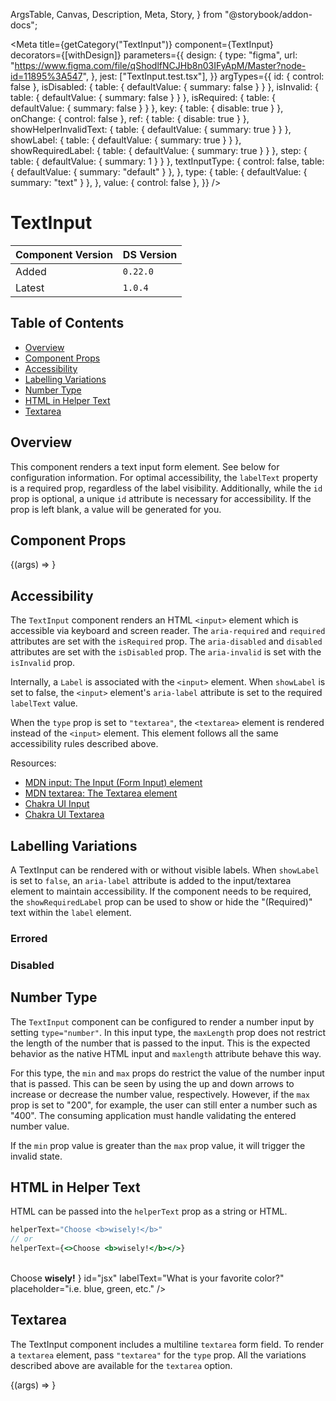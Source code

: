   ArgsTable,
  Canvas,
  Description,
  Meta,
  Story,
} from "@storybook/addon-docs";


<Meta
  title={getCategory("TextInput")}
  component={TextInput}
  decorators={[withDesign]}
  parameters={{
    design: {
      type: "figma",
      url: "https://www.figma.com/file/qShodlfNCJHb8n03IFyApM/Master?node-id=11895%3A547",
    },
    jest: ["TextInput.test.tsx"],
  }}
  argTypes={{
    id: { control: false },
    isDisabled: { table: { defaultValue: { summary: false } } },
    isInvalid: { table: { defaultValue: { summary: false } } },
    isRequired: { table: { defaultValue: { summary: false } } },
    key: { table: { disable: true } },
    onChange: { control: false },
    ref: { table: { disable: true } },
    showHelperInvalidText: { table: { defaultValue: { summary: true } } },
    showLabel: { table: { defaultValue: { summary: true } } },
    showRequiredLabel: { table: { defaultValue: { summary: true } } },
    step: { table: { defaultValue: { summary: 1 } } },
    textInputType: {
      control: false,
      table: { defaultValue: { summary: "default" } },
    },
    type: {
      table: { defaultValue: { summary: "text" } },
    },
    value: { control: false },
  }}
/>

# TextInput

| Component Version | DS Version |
| ----------------- | ---------- |
| Added             | `0.22.0`   |
| Latest            | `1.0.4`    |

## Table of Contents

- [Overview](#overview)
- [Component Props](#component-props)
- [Accessibility](#accessibility)
- [Labelling Variations](#labelling-variations)
- [Number Type](#number-type)
- [HTML in Helper Text](#html-in-helper-text)
- [Textarea](#textarea)

## Overview

<Description of={TextInput} />

This component renders a text input form element. See below for configuration
information. For optimal accessibility, the `labelText` property is a required
prop, regardless of the label visibility. Additionally, while the `id` prop is
optional, a unique `id` attribute is necessary for accessibility. If the prop
is left blank, a value will be generated for you.

## Component Props

<Canvas withToolbar>
  <Story
    name="TextInput with Controls"
    args={{
      className: undefined,
      defaultValue: undefined,
      helperText: "Choose wisely.",
      id: "textInput-id",
      invalidText: "This is error text :(",
      isDisabled: false,
      isInvalid: false,
      isRequired: true,
      labelText: "What is your favorite color?",
      name: undefined,
      onChange: undefined,
      placeholder: "e.g. blue, green, etc.",
      showHelperInvalidText: true,
      showLabel: true,
      showRequiredLabel: true,
      step: 1,
      type: "text",
      value: undefined,
      textInputType: "default",
    }}
  >
    {(args) => <TextInput {...args} />}
  </Story>
</Canvas>

<ArgsTable story="TextInput with Controls" />

## Accessibility

The `TextInput` component renders an HTML `<input>` element which is accessible
via keyboard and screen reader. The `aria-required` and `required` attributes are
set with the `isRequired` prop. The `aria-disabled` and `disabled` attributes are
set with the `isDisabled` prop. The `aria-invalid` is set with the `isInvalid`
prop.

Internally, a `Label` is associated with the `<input>` element. When `showLabel`
is set to false, the `<input>` element's `aria-label` attribute is set to the
required `labelText` value.

When the `type` prop is set to `"textarea"`, the `<textarea>` element
is rendered instead of the `<input>` element. This element follows all the same
accessibility rules described above.

Resources:

- [MDN input: The Input (Form Input) element](https://developer.mozilla.org/en-US/docs/Web/HTML/Element/input)
- [MDN textarea: The Textarea element](https://developer.mozilla.org/en-US/docs/Web/HTML/Element/textarea)
- [Chakra UI Input](https://chakra-ui.com/docs/components/form/input)
- [Chakra UI Textarea](https://chakra-ui.com/docs/components/form/textarea)

## Labelling Variations

A TextInput can be rendered with or without visible labels. When `showLabel` is
set to `false`, an `aria-label` attribute is added to the input/textarea element
to maintain accessibility. If the component needs to be required, the
`showRequiredLabel` prop can be used to show or hide the "(Required)" text
within the `label` element.

<Canvas withToolbar>
  <Story name="Labelling Variations">
    <VStack align="stretch" spacing={12}>
      <TextInput
        helperText="Choose wisely!"
        id="textInput-1"
        labelText="What is your favorite color?"
        placeholder="i.e. blue, green, etc."
      />
      <TextInput
        id="textInput-2"
        labelText="What is your favorite color?"
        placeholder="i.e. blue, green, etc."
        showLabel={false}
      />
      <TextInput
        id="textInput-3"
        isRequired
        labelText="What is your favorite color?"
        placeholder="i.e. blue, green, etc."
      />
      <TextInput
        id="textInput-4"
        isRequired
        labelText="What is your favorite color?"
        placeholder="i.e. blue, green, etc."
        showRequiredLabel={false}
      />
      <TextInput
        helperText="Choose wisely!"
        id="textInput-5"
        labelText="What is your favorite color?"
        placeholder="i.e. blue, green, etc."
        showLabel={false}
      />
    </VStack>
  </Story>
</Canvas>

### Errored

<Canvas>
  <DSProvider>
    <TextInput
      helperText="Choose wisely!"
      id="errored"
      invalidText="This is error text :("
      isInvalid
      labelText="What is your favorite color?"
      placeholder="i.e. blue, green, etc."
    />
  </DSProvider>
</Canvas>

### Disabled

<Canvas>
  <DSProvider>
    <TextInput
      helperText="Choose wisely!"
      id="disabled"
      isDisabled
      labelText="What is your favorite color?"
      placeholder="i.e. blue, green, etc."
    />
  </DSProvider>
</Canvas>

## Number Type

The `TextInput` component can be configured to render a number input by setting
`type="number"`. In this input type, the `maxLength` prop does not restrict the
length of the number that is passed to the input. This is the expected behavior
as the native HTML input and `maxlength` attribute behave this way.

For this type, the `min` and `max` props do restrict the value of the number
input that is passed. This can be seen by using the up and down arrows to
increase or decrease the number value, respectively. However, if the `max` prop
is set to "200", for example, the user can still enter a number such as "400".
The consuming application must handle validating the entered number value.

If the `min` prop value is greater than the `max` prop value, it will trigger
the invalid state.

<Canvas>
  <DSProvider>
    <VStack align="stretch" spacing={12}>
      <TextInput
        helperText="The min value is 10 and the max value is 20."
        id="number-type"
        labelText="Enter a number"
        max={20}
        min={10}
        placeholder="i.e. 1, 2, 3, etc."
        type="number"
      />
      <TextInput
        helperText="The min value is 30 and the max value is 5."
        id="number-type"
        invalidText="The min value is 30 and the max value is 5."
        labelText="Enter a number"
        max={5}
        min={30}
        placeholder="i.e. 1, 2, 3, etc."
        type="number"
      />
    </VStack>
  </DSProvider>
</Canvas>

## HTML in Helper Text

HTML can be passed into the `helperText` prop as a string or HTML.

```jsx
helperText="Choose <b>wisely!</b>"
// or
helperText={<>Choose <b>wisely!</b></>}
```

<Canvas>
  <DSProvider>
    <TextInput
      helperText="Choose <b>wisely!</b>"
      id="string"
      labelText="What is your favorite color?"
      placeholder="i.e. blue, green, etc."
    />
    <br />
    <TextInput
      helperText={
        <>
          Choose <b>wisely!</b>
        </>
      }
      id="jsx"
      labelText="What is your favorite color?"
      placeholder="i.e. blue, green, etc."
    />
  </DSProvider>
</Canvas>

## Textarea

The TextInput component includes a multiline `textarea` form field. To render a
`textarea` element, pass `"textarea"` for the `type` prop. All the variations
described above are available for the `textarea` option.

<Canvas withToolbar>
  <Story
    name="Textarea"
    args={{
      helperText: "Let it all out.",
      id: "textarea",
      invalidText: "This is error text :(",
      isDisabled: false,
      isInvalid: false,
      isRequired: true,
      labelText: "In less than 500 words, describe your favorite color?",
      placeholder: "Essay question...",
      showLabel: true,
      showRequiredLabel: true,
      type: "textarea",
    }}
    argTypes={{
      type: { control: false },
      textInputType: { control: false },
    }}
  >
    {(args) => <TextInput {...args} />}
  </Story>
</Canvas>
